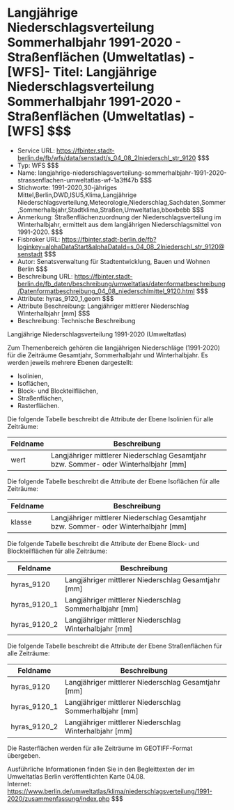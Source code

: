 # Langjährige Niederschlagsverteilung Sommerhalbjahr 1991-2020 - Straßenflächen (Umweltatlas) - [WFS]- Titel: Langjährige Niederschlagsverteilung Sommerhalbjahr 1991-2020 - Straßenflächen (Umweltatlas) - [WFS] $$$
- Service URL: https://fbinter.stadt-berlin.de/fb/wfs/data/senstadt/s_04_08_2lniederschl_str_9120 $$$
- Typ: WFS $$$
- Name: langjahrige-niederschlagsverteilung-sommerhalbjahr-1991-2020-strassenflachen-umweltatlas-wf-1a3ff47b $$$
- Stichworte: 1991-2020,30-jähriges Mittel,Berlin,DWD,ISU5,Klima,Langjährige Niederschlagsverteilung,Meteorologie,Niederschlag,Sachdaten,Sommer,Sommerhalbjahr,Stadtklima,Straßen,Umweltatlas,bboxbebb $$$
- Anmerkung: Straßenflächenzuordnung der Niederschlagsverteilung im Winterhalbjahr, ermittelt aus dem langjährigen Niederschlagsmittel von 1991-2020. $$$
- Fisbroker URL: https://fbinter.stadt-berlin.de/fb?loginkey=alphaDataStart&alphaDataId=s_04_08_2lniederschl_str_9120@senstadt $$$
- Autor: Senatsverwaltung für Stadtentwicklung, Bauen und Wohnen Berlin $$$
- Beschreibung URL: https://fbinter.stadt-berlin.de/fb_daten/beschreibung/umweltatlas/datenformatbeschreibung/Datenformatbeschreibung_04_08_niederschlmittel_9120.html $$$
- Attribute: hyras_9120_1,geom $$$
- Attribute Beschreibung: Langjähriger mittlerer Niederschlag Winterhalbjahr [mm] $$$
- Beschreibung: Technische Beschreibung 

Langjährige Niederschlagsverteilung 1991-2020 (Umweltatlas)

Zum Themenbereich gehören die langjährigen Niederschläge (1991-2020) für die Zeiträume Gesamtjahr, Sommerhalbjahr und Winterhalbjahr. Es werden jeweils mehrere Ebenen dargestellt:

* Isolinien,
* Isoflächen,
* Block- und Blockteilflächen,
* Straßenflächen,
* Rasterflächen.

Die folgende Tabelle beschreibt die Attribute der Ebene Isolinien für alle Zeiträume:

| **Feldname** | **Beschreibung**                                                                       |
| ------------ | -------------------------------------------------------------------------------------- |
| wert         | Langjähriger mittlerer Niederschlag Gesamtjahr bzw. Sommer- oder Winterhalbjahr \[mm\] |

Die folgende Tabelle beschreibt die Attribute der Ebene Isoflächen für alle Zeiträume:

| **Feldname** | **Beschreibung**                                                                       |
| ------------ | -------------------------------------------------------------------------------------- |
| klasse       | Langjähriger mittlerer Niederschlag Gesamtjahr bzw. Sommer- oder Winterhalbjahr \[mm\] |

Die folgende Tabelle beschreibt die Attribute der Ebene Block- und Blockteilflächen für alle Zeiträume:

| **Feldname**   | **Beschreibung**                                          |
| -------------- | --------------------------------------------------------- |
| hyras\_9120    | Langjähriger mittlerer Niederschlag Gesamtjahr \[mm\]     |
| hyras\_9120\_1 | Langjähriger mittlerer Niederschlag Sommerhalbjahr \[mm\] |
| hyras\_9120\_2 | Langjähriger mittlerer Niederschlag Winterhalbjahr \[mm\] |

Die folgende Tabelle beschreibt die Attribute der Ebene Straßenflächen für alle Zeiträume:

| **Feldname**   | **Beschreibung**                                          |
| -------------- | --------------------------------------------------------- |
| hyras\_9120    | Langjähriger mittlerer Niederschlag Gesamtjahr \[mm\]     |
| hyras\_9120\_1 | Langjähriger mittlerer Niederschlag Sommerhalbjahr \[mm\] |
| hyras\_9120\_2 | Langjähriger mittlerer Niederschlag Winterhalbjahr \[mm\] |

Die Rasterflächen werden für alle Zeiträume im GEOTIFF-Format übergeben.

Ausführliche Informationen finden Sie in den Begleittexten der im Umweltatlas Berlin veröffentlichten Karte 04.08.  
Internet: https://www.berlin.de/umweltatlas/klima/niederschlagsverteilung/1991-2020/zusammenfassung/index.php $$$
